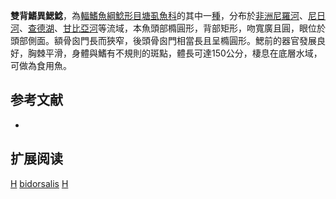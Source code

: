 {{Speciesbox 
| genus = Heterobranchus
| species = bidorsalis
| status = LC
| status_system = IUCN3.1
| authority = [[Geoffroy_Saint-Hilaire|Geoffroy Saint-Hilaire]], 1809
| synonyms = *''Heterobranchus geoffroyi''<br /><small>Valenciennes, 1840</small>
*''Heterobranchus intermedius''<br /><small>Günther, 1864</small>
*''Heterobranchus senegalensis''<br /><small>Valenciennes, 1840</small>
*''Hetrobranchus bidorsalis''<br /><small>Geoffroy Saint-Hilaire, 1809</small>
}}

'''雙背鰭異鰓鯰'''，為[[輻鰭魚綱|輻鰭魚綱]][[鯰形目|鯰形目]][[塘虱魚科|塘虱魚科]]的其中一[[種|種]]，分布於[[非洲|非洲]][[尼羅河|尼羅河]]、[[尼日河|尼日河]]、[[查德湖|查德湖]]、[[甘比亞河|甘比亞河]]等流域，本魚頭部橢圓形，背部矩形，吻寬廣且圓，眼位於頭部側面。額骨囪門長而狹窄，後頭骨囪門相當長且呈橢圓形。鰓前的器官發展良好，胸棘平滑，身體與鰭有不規則的斑點，體長可達150公分，棲息在底層水域，可做為食用魚。

==参考文献==
*{{FishBase_species|genus=Heterobranchus|species=bidorsalis|year=2012|month=3}}

== 扩展阅读 ==
{{refbegin}}
{{wikispecies-inline|Heterobranchus bidorsalis|雙背鰭異鰓鯰}}
{{refend}}
{{Taxonbar|from=Q1108861}}

[[Category:食用魚|H]]
[[Category:異鰓鯰屬|bidorsalis]]
[[Category:1809年描述的鱼类|H]]